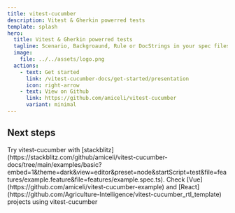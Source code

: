```yaml
---
title: vitest-cucumber
description: Vitest & Gherkin powerred tests
template: splash
hero:
  title: Vitest & Gherkin powerred tests
  tagline: Scenario, Backgroaund, Rule or DocStrings in your spec files
  image:
    file: ../../assets/logo.png
  actions:
    - text: Get started
      link: /vitest-cucumber-docs/get-started/presentation
      icon: right-arrow
    - text: View on Github
      link: https://github.com/amiceli/vitest-cucumber
      variant: minimal
---
```



## Next steps

<CardGrid stagger>
	<Card
        title="Playground"
        icon="codePen"
    >
		Try vitest-cucumber with [stackblitz](https://stackblitz.com/github/amiceli/vitest-cucumber-docs/tree/main/examples/basic?embed=1&theme=dark&view=editor&preset=node&startScript=test&file=features/example.feature&file=features/example.spec.ts).
	</Card>
	<Card
        title="Example projects"
        icon="seti:github"
    >
		Check [Vue](https://github.com/amiceli/vitest-cucumber-example) and
        [React](https://github.com/Agriculture-Intelligence/vitest-cucumber_rtl_template)
        projects using vitest-cucumber
	</Card>
</CardGrid>